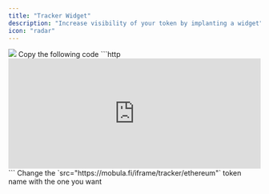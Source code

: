 ```yaml
---
title: "Tracker Widget"
description: "Increase visibility of your token by implanting a widget"
icon: "radar"
---
```


<Frame caption="">
  <img src="https://i.imgur.com/vTxGISf.png" />
</Frame>

<Steps>
  <Step title="First Step">
    Copy the following code
    ```http
    <iframe scrolling="no" height="220px" width="100%" src="https://mobula.fi/iframe/tracker/ethereum" frameBorder="0"></iframe>
    ```

  </Step>
  <Step title="Second Step">
    Change the `src="https://mobula.fi/iframe/tracker/ethereum"` token name with the one you want
  </Step>
</Steps>
